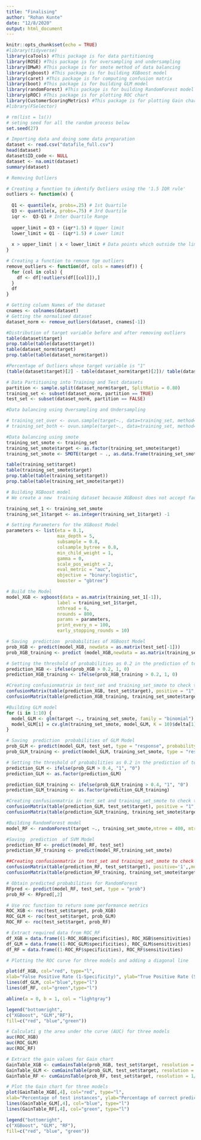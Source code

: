 ---
title: "Finalising"
author: "Rohan Kunte"
date: "12/8/2020"
output: html_document
---

```{r setup, include=FALSE}
knitr::opts_chunk$set(echo = TRUE)
#library(tidyverse) 
library(caTools) #This package is for data partitioning
library(ROSE) #This package is for oversampling and undersampling
library(DMwR) #This package is for smote method of data balancing
library(xgboost) #This package is for building XGBoost model
library(caret) #This package is for computing confusion matrix
library(boot) #This package is for building GLM model
library(randomForest) #This package is for building RandomForest model
library(pROC) #This package is for plotting ROC chart
library(CustomerScoringMetrics) #This package is for plotting Gain chart
#library(FSelector)

```

```{r}
# rm(list = ls())
# seting seed for all the random process below
set.seed(27)
```

```{r}
# Importing data and doing some data preparation
dataset <- read.csv("datafile_full.csv")
head(dataset)
dataset$ID_code <- NULL
dataset <- na.omit(dataset)
summary(dataset)
```

```{r}
# Removing Outliers

# Creating a function to identify Outliers using the '1.5 IQR rule'
outliers <- function(x) {
  
  Q1 <- quantile(x, probs=.25) # 1st Quartile
  Q3 <- quantile(x, probs=.75) # 3rd Quartile
  iqr <-  Q3-Q1 # Inter Quartile Range
  
  upper_limit = Q3 + (iqr*1.5) # Upper limit
  lower_limit = Q1 - (iqr*1.5) # Lower limit
  
  x > upper_limit | x < lower_limit # Data points which outside the limits
}

# Creating a function to remove tge outliers
remove_outliers <- function(df, cols = names(df)) {
  for (col in cols) {
    df <- df[!outliers(df[[col]]),]
  }
  df
}

# Getting column Names of the dataset
cnames <- colnames(dataset)
# Getting the normalised dataset
dataset_norm <- remove_outliers(dataset, cnames[-1])
```

```{r}
#Distribution of target variable before and after removing outliers
table(dataset$target)
prop.table(table(dataset$target))
table(dataset_norm$target)
prop.table(table(dataset_norm$target))

#Percentage of Outliers whose target variable is "1"
(table(dataset$target)[2] - table(dataset_norm$target)[2])/ table(dataset$target)[2] 
```

```{r}
# Data Partitioning into Training and Test datasets
partition <- sample.split(dataset_norm$target, SplitRatio = 0.80)
training_set <- subset(dataset_norm, partition == TRUE)
test_set <- subset(dataset_norm, partition == FALSE)
```

```{r}
#Data balancing using Oversampling and Undersampling

# training_set_over <- ovun.sample(target~., data=training_set, method="over", p=0.5)$data
# training_set_both <- ovun.sample(target~., data=training_set, method="both", p=0.5)$data
```

```{r}
#Data balancing using smote
training_set_smote <- training_set
training_set_smote$target <- as.factor(training_set_smote$target) 
training_set_smote <- SMOTE(target ~ ., as.data.frame(training_set_smote), perc.over = 500, k = 5, perc.under=100)

table(training_set$target)
table(training_set_smote$target)
prop.table(table(training_set$target))
prop.table(table(training_set_smote$target))
```

```{r}
# Building XGBoost model
# We create a new  training dataset because XGBoost does not accept factors and charater features

training_set_1 <- training_set_smote
training_set_1$target <- as.integer(training_set_1$target) -1

# Setting Parameters for the XGBoost Model
parameters <- list(eta = 0.1,
                   max_depth = 5,
                   subsample = 0.8,
                   colsample_bytree = 0.8,
                   min_child_weight = 1,
                   gamma = 0,
                   scale_pos_weight = 2,
                   eval_metric = "auc",
                   objective = "binary:logistic",
                   booster = "gbtree")

# Build the Model
model_XGB <- xgboost(data = as.matrix(training_set_1[-1]),
                   label = training_set_1$target,
                   nthread = 6,
                   nrounds = 800,
                   params = parameters,
                   print_every_n = 100,
                   early_stopping_rounds = 10)


```

```{r}
# Saving  prediction  probabilities of XGBoost Model
prob_XGB <- predict(model_XGB, newdata = as.matrix(test_set[-1]))
prob_XGB_training <- predict (model_XGB,newdata = as.matrix(training_set_smote[-1]))

# Setting the threshold of probabilities as 0.2 in the prediction of test_set due to the Imbalance in the test_set$target
prediction_XGB <- ifelse(prob_XGB > 0.2, 1, 0)
prediction_XGB_training <- ifelse(prob_XGB_training > 0.2, 1, 0)

#Creating confusionmatrix in test_set and training_set_smote to check the performance and overfitting
confusionMatrix(table(prediction_XGB, test_set$target), positive = "1",mode = "prec_recall")
confusionMatrix(table(prediction_XGB_training, training_set_smote$target), positive = "1",mode = "prec_recall")
```

```{r}
#Building GLM model
for (i in 1:10) {
  model_GLM <- glm(target ~., training_set_smote, family = "binomial")
  model_GLM[i] = cv.glm(training_set_smote, model_GLM, K = 10)$delta[1]
}
```

```{r}
# Saving  prediction  probabilities of GLM Model
prob_GLM <- predict(model_GLM, test_set, type = "response", probability = TRUE)
prob_GLM_training <- predict(model_GLM, training_set_smote, type = "response", probability = TRUE)

# Setting the threshold of probabilities as 0.2 in the prediction of test_set due to the Imbalance in the test_set$target
prediction_GLM <- ifelse(prob_GLM > 0.4, "1", "0")
prediction_GLM <- as.factor(prediction_GLM)

prediction_GLM_training <- ifelse(prob_GLM_training > 0.4, "1", "0")
prediction_GLM_training <- as.factor(prediction_GLM_training)

#Creating confusionmatrix in test_set and training_set_smote to check the performance and overfitting
confusionMatrix(table(prediction_GLM, test_set$target), positive = "1", mode = "prec_recall")
confusionMatrix(table(prediction_GLM_training, training_set_smote$target), positive = "1", mode = "prec_recall")
```


```{r}
#Building RandomForest model
model_RF <- randomForest(target ~., training_set_smote,ntree = 400, mtry = 3)
```

```{r}
#Saving  prediction  of SVM Model 
prediction_RF <- predict(model_RF, test_set)
prediction_RF_training <- predict(model_RF,training_set_smote)

##Creating confusionmatrix in test_set and training_set_smote to check the performance and overfitting
confusionMatrix(table(prediction_RF, test_set$target), positive='1',,mode = "prec_recall")
confusionMatrix(table(prediction_RF_training, training_set_smote$target), positive='1',,mode = "prec_recall")
```

```{r}
# Obtain predicted probabilities for RandomForest
RFpred <- predict(model_RF, test_set, type = "prob")
prob_RF <- RFpred[,2]

# Use roc function to return some performance metrics
ROC_XGB <- roc(test_set$target, prob_XGB)
ROC_GLM <- roc(test_set$target, prob_GLM)
ROC_RF <- roc(test_set$target, prob_RF)

# Extract required data from ROC_RF
df_XGB = data.frame((1-ROC_XGB$specificities), ROC_XGB$sensitivities)
df_GLM = data.frame((1-ROC_GLM$specificities), ROC_GLM$sensitivities)
df_RF = data.frame((1-ROC_RF$specificities), ROC_RF$sensitivities)
```

```{r}
# Plotting the ROC curve for three models and adding a diagonal line

plot(df_XGB, col="red", type="l",        
xlab="False Positive Rate (1-Specificity)", ylab="True Positive Rate (Sensitivity)")
lines(df_GLM, col="blue",type="l")               
lines(df_RF, col="green",type="l") 

abline(a = 0, b = 1, col = "lightgray") 

legend("bottomright",
c("XGBoost", "GLM","RF"),
fill=c("red", "blue","green"))

# Calculati g the area under the curve (AUC) for three models
auc(ROC_XGB)
auc(ROC_GLM)
auc(ROC_RF)
```

```{r}
# Extract the gain values for Gain chart
GainTable_XGB <- cumGainsTable(prob_XGB, test_set$target, resolution = 1/100)
GainTable_GLM <- cumGainsTable(prob_GLM, test_set$target, resolution = 1/100)
GainTable_RF <- cumGainsTable(prob_RF, test_set$target, resolution = 1/100)

```

```{r}
# Plot the Gain chart for three models
plot(GainTable_XGB[,4], col="red", type="l",     
xlab="Percentage of test instances", ylab="Percentage of correct predictions")
lines(GainTable_GLM[,4], col="blue", type="l")
lines(GainTable_RF[,4], col="green", type="l")

legend("bottomright",
c("XGBoost", "GLM", "RF"),
fill=c("red", "blue", "green"))
```